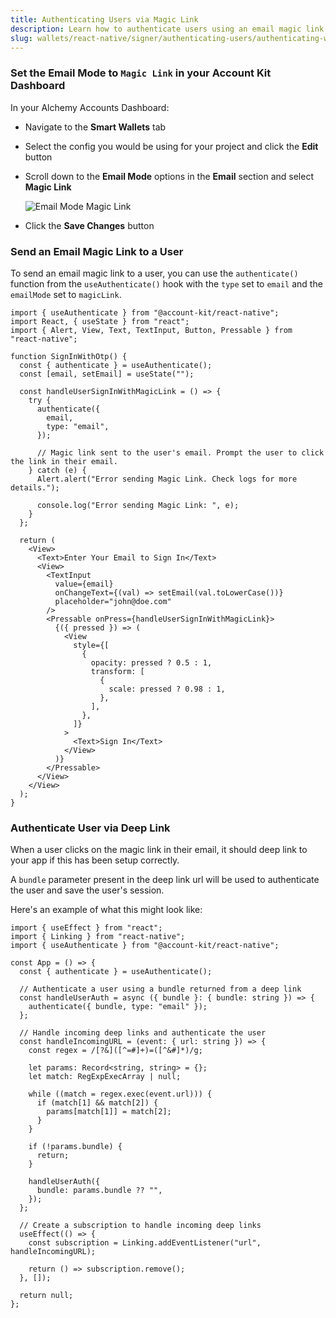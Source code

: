 ```yaml
---
title: Authenticating Users via Magic Link
description: Learn how to authenticate users using an email magic link using the React Native Signer
slug: wallets/react-native/signer/authenticating-users/authenticating-with-magic-link
---
```





<Markdown src="../../../../shared/react-native/setup-guides-snippet.mdx" />

### Set the Email Mode to `Magic Link` in your Account Kit Dashboard

In your Alchemy Accounts Dashboard:

- Navigate to the **Smart Wallets** tab
- Select the config you would be using for your project and click the **Edit** button
- Scroll down to the **Email Mode** options in the **Email** section and select **Magic Link**

  <img
    src="/images/wallets/alchemy-dashboard-select-magic-link.png"
    alt="Email Mode Magic Link"
  />

- Click the **Save Changes** button

### Send an Email Magic Link to a User

To send an email magic link to a user, you can use the `authenticate()` function from the `useAuthenticate()` hook with the `type` set to `email` and the `emailMode` set to `magicLink`.

```tsx twoslash [sign-in-with-magic-link.tsx]
import { useAuthenticate } from "@account-kit/react-native";
import React, { useState } from "react";
import { Alert, View, Text, TextInput, Button, Pressable } from "react-native";

function SignInWithOtp() {
  const { authenticate } = useAuthenticate();
  const [email, setEmail] = useState("");

  const handleUserSignInWithMagicLink = () => {
    try {
      authenticate({
        email,
        type: "email",
      });

      // Magic link sent to the user's email. Prompt the user to click the link in their email.
    } catch (e) {
      Alert.alert("Error sending Magic Link. Check logs for more details.");

      console.log("Error sending Magic Link: ", e);
    }
  };

  return (
    <View>
      <Text>Enter Your Email to Sign In</Text>
      <View>
        <TextInput
          value={email}
          onChangeText={(val) => setEmail(val.toLowerCase())}
          placeholder="john@doe.com"
        />
        <Pressable onPress={handleUserSignInWithMagicLink}>
          {({ pressed }) => (
            <View
              style={[
                {
                  opacity: pressed ? 0.5 : 1,
                  transform: [
                    {
                      scale: pressed ? 0.98 : 1,
                    },
                  ],
                },
              ]}
            >
              <Text>Sign In</Text>
            </View>
          )}
        </Pressable>
      </View>
    </View>
  );
}
```

### Authenticate User via Deep Link

When a user clicks on the magic link in their email, it should deep link to your app if this has been setup correctly.

A `bundle` parameter present in the deep link url will be used to authenticate the user and save the user's session.

Here's an example of what this might look like:

```tsx [example.tsx] twoslash
import { useEffect } from "react";
import { Linking } from "react-native";
import { useAuthenticate } from "@account-kit/react-native";

const App = () => {
  const { authenticate } = useAuthenticate();

  // Authenticate a user using a bundle returned from a deep link
  const handleUserAuth = async ({ bundle }: { bundle: string }) => {
    authenticate({ bundle, type: "email" });
  };

  // Handle incoming deep links and authenticate the user
  const handleIncomingURL = (event: { url: string }) => {
    const regex = /[?&]([^=#]+)=([^&#]*)/g;

    let params: Record<string, string> = {};
    let match: RegExpExecArray | null;

    while ((match = regex.exec(event.url))) {
      if (match[1] && match[2]) {
        params[match[1]] = match[2];
      }
    }

    if (!params.bundle) {
      return;
    }

    handleUserAuth({
      bundle: params.bundle ?? "",
    });
  };

  // Create a subscription to handle incoming deep links
  useEffect(() => {
    const subscription = Linking.addEventListener("url", handleIncomingURL);

    return () => subscription.remove();
  }, []);

  return null;
};
```
